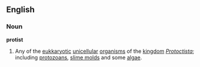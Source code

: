 ==English==
===Noun===
'''protist'''
# Any of the [[eukaryote|eukkaryotic]] [[unicellular]] [[organism]]s of the [[kingdom]] ''[[Protoctista]]''; including [[protozoan]]s, [[slime mold]]s and some [[algae]].